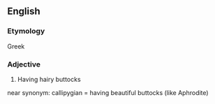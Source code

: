 ==English==

===Etymology===
Greek

===Adjective===
#Having hairy buttocks
near synonym: callipygian = having beautiful buttocks (like Aphrodite)